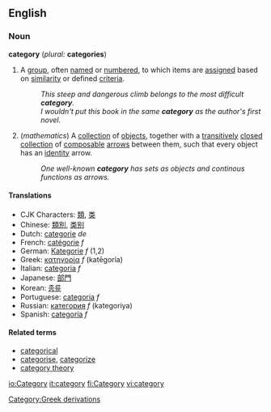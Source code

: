 ==English==
===Noun===
'''category''' (''plural:'' '''categories''')

# A [[group]], often [[name]]d or [[number]]ed, to which items are [[assign]]ed based on [[similarity]] or defined [[criteria]].
#: ''This steep and dangerous climb belongs to the most difficult '''category'''.''
#: ''I wouldn't put this book in the same '''category''' as the author's first novel.''
# (''mathematics'') A [[collection]] of [[objects]], together with a [[transitive]]ly [[closed]] [[collection]] of [[composable]] [[arrows]] between them, such that every object has an [[identity]] arrow.
#: ''One well-known '''category''' has sets as objects and continous functions as arrows.''

====Translations====
*CJK Characters: [[類]], [[类]]
*Chinese: [[類別]], [[类别]]
*Dutch: [[categorie]] ''de''
*French: [[catégorie]] ''f''
*German: [[Kategorie]] ''f'' (1,2)
*Greek: [[κατηγορία]] ''f'' (katēgoría)
*Italian: [[categoria]] ''f''
*Japanese: [[部門]]
*Korean: [[종류]]
*Portuguese: [[categoria]] ''f''
*Russian: [[категория]] ''f'' (kategoriya)
*Spanish: [[categoría]] ''f''

====Related terms====
*[[categorical]]
*[[categorise]], [[categorize]]
*[[category theory]]

[[Category:Greek derivations]]

[[io:Category]]
[[it:category]]
[[fi:Category]]
[[vi:category]]